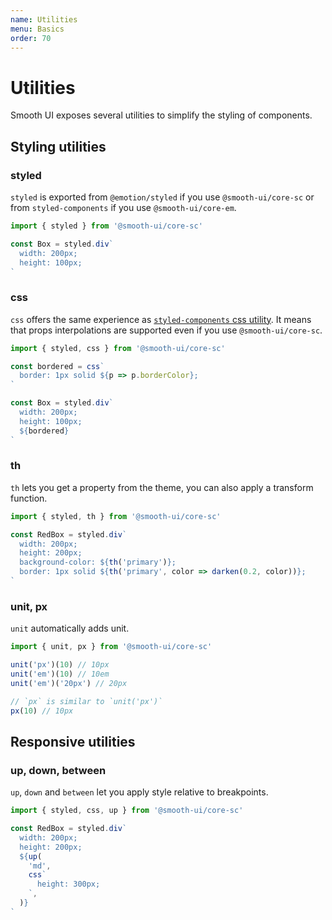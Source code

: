 ```yaml
---
name: Utilities
menu: Basics
order: 70
---
```



# Utilities

Smooth UI exposes several utilities to simplify the styling of components.

## Styling utilities

### styled

`styled` is exported from `@emotion/styled` if you use `@smooth-ui/core-sc` or from `styled-components` if you use `@smooth-ui/core-em`.

```js
import { styled } from '@smooth-ui/core-sc'

const Box = styled.div`
  width: 200px;
  height: 100px;
`
```

### css

`css` offers the same experience as [`styled-components` css utility](https://www.styled-components.com/docs/api#css). It means that props interpolations are supported even if you use `@smooth-ui/core-sc`.

```js
import { styled, css } from '@smooth-ui/core-sc'

const bordered = css`
  border: 1px solid ${p => p.borderColor};
`

const Box = styled.div`
  width: 200px;
  height: 100px;
  ${bordered}
`
```

### th

`th` lets you get a property from the theme, you can also apply a transform function.

```js
import { styled, th } from '@smooth-ui/core-sc'

const RedBox = styled.div`
  width: 200px;
  height: 200px;
  background-color: ${th('primary')};
  border: 1px solid ${th('primary', color => darken(0.2, color))};
`
```

### unit, px

`unit` automatically adds unit.

```js
import { unit, px } from '@smooth-ui/core-sc'

unit('px')(10) // 10px
unit('em')(10) // 10em
unit('em')('20px') // 20px

// `px` is similar to `unit('px')`
px(10) // 10px
```

## Responsive utilities

### up, down, between

`up`, `down` and `between` let you apply style relative to breakpoints.

```js
import { styled, css, up } from '@smooth-ui/core-sc'

const RedBox = styled.div`
  width: 200px;
  height: 200px;
  ${up(
    'md',
    css`
      height: 300px;
    `,
  )}
`
```
